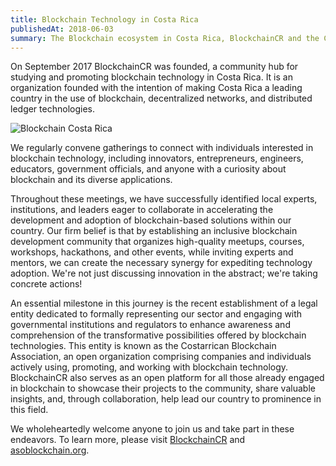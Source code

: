 ```yaml
---
title: Blockchain Technology in Costa Rica
publishedAt: 2018-06-03
summary: The Blockchain ecosystem in Costa Rica, BlockchainCR and the Costarrican Blockchain Association.
---
```


On September 2017 BlockchainCR was founded, a community hub for studying and promoting blockchain technology in Costa Rica. It is an organization founded with the intention of making Costa Rica a leading country in the use of blockchain, decentralized networks, and distributed ledger technologies.

![Blockchain Costa Rica](/images/2018/06/blockchain-costa-rica.jpg)

We regularly convene gatherings to connect with individuals interested in blockchain technology, including innovators, entrepreneurs, engineers, educators, government officials, and anyone with a curiosity about blockchain and its diverse applications.

Throughout these meetings, we have successfully identified local experts, institutions, and leaders eager to collaborate in accelerating the development and adoption of blockchain-based solutions within our country. Our firm belief is that by establishing an inclusive blockchain development community that organizes high-quality meetups, courses, workshops, hackathons, and other events, while inviting experts and mentors, we can create the necessary synergy for expediting technology adoption. We're not just discussing innovation in the abstract; we're taking concrete actions!

An essential milestone in this journey is the recent establishment of a legal entity dedicated to formally representing our sector and engaging with governmental institutions and regulators to enhance awareness and comprehension of the transformative possibilities offered by blockchain technologies. This entity is known as the Costarrican Blockchain Association, an open organization comprising companies and individuals actively using, promoting, and working with blockchain technology. BlockchainCR also serves as an open platform for all those already engaged in blockchain to showcase their projects to the community, share valuable insights, and, through collaboration, help lead our country to prominence in this field.

We wholeheartedly welcome anyone to join us and take part in these endeavors. To learn more, please visit [BlockchainCR](https://www.meetup.com/es-ES/web3cr/) and [asoblockchain.org](https://asoblockchain.org/). 